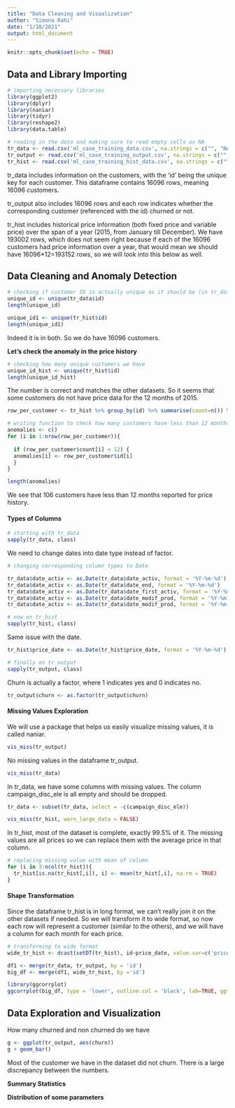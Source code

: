 ```yaml
---
title: "Data Cleaning and Visualization"
author: "Simona Rahi"
date: "1/18/2021"
output: html_document
---
```


```r
knitr::opts_chunk$set(echo = TRUE)
```

## Data and Library Importing

```r
# importing necessary libraries
library(ggplot2)
library(dplyr)
library(naniar)
library(tidyr)
library(reshape2)
library(data.table)
```

```r
# reading in the data and making sure to read empty cells as NA 
tr_data <- read.csv('ml_case_training_data.csv', na.strings = c("", "NA"))
tr_output <- read.csv('ml_case_training_output.csv', na.strings = c("", "NA"))
tr_hist <- read.csv('ml_case_training_hist_data.csv', na.strings = c("", "NA"))
```

tr_data includes information on the customers, with the 'id' being the unique key for each customer. This dataframe contains 16096 rows, meaning 16096 customers. 

tr_output also includes 16096 rows and each row indicates whether the corresponding customer (referenced with the id) churned or not.

tr_hist includes historical price information (both fixed price and variable price) over the span of a year (2015, from January till December). We have 193002 rows, which does not seem right because if each of the 16096 customers had price information over a year, that would mean we should have 16096*12=193152 rows, so we will look into this below as well.

## Data Cleaning and Anomaly Detection

```r
# checking if customer ID is actually unique as it should be (in tr_data and tr_output)
unique_id <- unique(tr_data$id)
length(unique_id)

unique_id1 <- unique(tr_hist$id)
length(unique_id1)
```
Indeed it is in both. So we do have 16096 customers.

**Let's check the anomaly in the price history**

```r
# checking how many unique customers we have
unique_id_hist <- unique(tr_hist$id)
length(unique_id_hist)
```

The number is correct and matches the other datasets. So it seems that some customers do not have price data for the 12 months of 2015.

```r
row_per_customer <- tr_hist %>% group_by(id) %>% summarise(count=n()) %>% arrange(count) %>% ungroup() %>% as.data.frame() 

# writing function to check how many customers have less than 12 months reported for price history
anomalies <- c()
for (i in 1:nrow(row_per_customer)){
  
  if (row_per_customer$count[i] < 12) {
  anomalies[i] <- row_per_customer$id[i]
  }
}

length(anomalies)
```

We see that 106 customers have less than 12 months reported for price history. 

#### Types of Columns 

```r
# starting with tr_data
sapply(tr_data, class)
```

We need to change dates into date type instead of factor.

```r
# changing corresponding column types to Date

tr_data$date_activ <- as.Date(tr_data$date_activ, format = '%Y-%m-%d')
tr_data$date_activ <- as.Date(tr_data$date_end, format = '%Y-%m-%d')
tr_data$date_activ <- as.Date(tr_data$date_first_activ, format = '%Y-%m-%d')
tr_data$date_activ <- as.Date(tr_data$date_modif_prod, format = '%Y-%m-%d')
tr_data$date_activ <- as.Date(tr_data$date_modif_prod, format = '%Y-%m-%d')

```


```r
# now on tr_hist
sapply(tr_hist, class)
```

Same issue with the date.

```r
tr_hist$price_date <- as.Date(tr_hist$price_date, format = '%Y-%m-%d')
```


```r
# finally on tr_output
sapply(tr_output, class)
```

Churn is actually a factor, where 1 indicates yes and 0 indicates no.

```r
tr_output$churn <- as.factor(tr_output$churn)
```


#### Missing Values Exploration

We will use a package that helps us easily visualize missing values, it is called naniar. 

```r
vis_miss(tr_output)
```

No missing values in the dataframe tr_output.

```r
vis_miss(tr_data)
```

In tr_data, we have some columns with missing values. The column campaign_disc_ele is all empty and should be dropped.

```r
tr_data <- subset(tr_data, select = -c(campaign_disc_ele))
```


```r
vis_miss(tr_hist, warn_large_data = FALSE)
```

In tr_hist, most of the dataset is complete, exactly 99.5% of it. The missing values are all prices so we can replace them with the average price in that column. 

```r
# replacing missing value with mean of column
for (i in 3:ncol(tr_hist)){
  tr_hist[is.na(tr_hist[,i]), i] <- mean(tr_hist[,i], na.rm = TRUE)
}
```

#### Shape Transformation

Since the dataframe tr_hist is in long format, we can't really join it on the other datasets if needed. So we will transform it to wide format, so now each row will represent a customer (similar to the others), and we will have a column for each month for each price.

```r
# transforming to wide format
wide_tr_hist <- dcast(setDT(tr_hist), id~price_date, value.var=c('price_p1_var', 'price_p2_var', 'price_p3_var', 'price_p1_fix', 'price_p2_fix', 'price_p3_fix'))
```

```r
df1 <- merge(tr_data, tr_output, by = 'id')
big_df <- merge(df1, wide_tr_hist, by ='id')
```

```r
library(ggcorrplot)
ggcorrplot(big_df, type = 'lower', outline.col = 'black', lab=TRUE, ggtheme = ggplot2::theme_gray, colors = c('#6D9EC1', 'white', '#E46726'))
```


## Data Exploration and Visualization

How many churned and non churned do we have 

```r
g <- ggplot(tr_output, aes(churn))
g + geom_bar()
```

Most of the customer we have in the dataset did not churn. There is a large discrepancy between the numbers.

**Summary Statistics**

**Distribution of some parameters**
